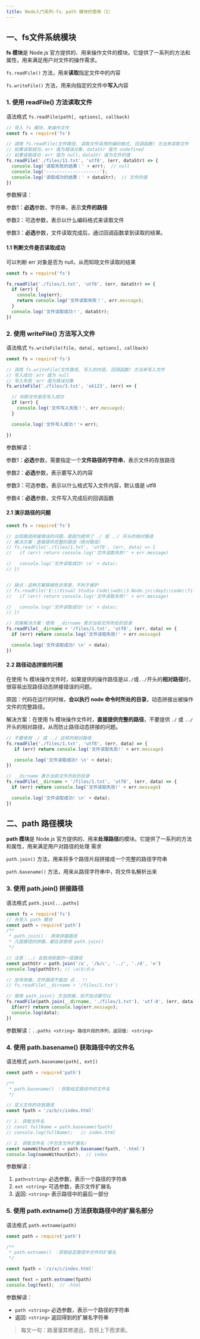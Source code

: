 ```yaml
---
title: Node入门系列-fs、path 模块的使用（1）
---
```


## 一、fs文件系统模块

**fs 模块**是 Node.js 官方提供的、用来操作文件的模块。它提供了一系列的方法和属性，用来满足用户对文件的操作需求。

 `fs.readFile()` 方法，用来**读取**指定文件中的内容

 `fs.writeFile()` 方法，用来向指定的文件中**写入**内容

### 1. 使用 readFile() 方法读取文件

语法格式 `fs.readFile(path[, options], callback)`

```js
// 导入 fs 模块，来操作文件
const fs = require('fs')

// 调用 fs.readFile(文件路径, 读取文件采用的编码格式, 回调函数) 方法来读取文件
// 如果读取成功，err 值为错误对象，dataStr 值为 undefined
// 如果读取成功：err 值为 null，dataStr 值为文件的值
fs.readFile('./files/11.txt', 'utf8', (err, dataStr) => {
  console.log('读取失败的结果：' + err);  // null
  console.log('--------------------');
  console.log('读取成功的结果：' + dataStr);  // 文件的值
})
```

参数解读：

参数1：**必选**参数，字符串，表示**文件的路径**

参数2：可选参数，表示以什么编码格式来读取文件

参数3：**必选**参数，文件读取完成后，通过回调函数拿到读取的结果。

#### 1.1 判断文件是否读取成功

可以判断 err 对象是否为 null，从而知晓文件读取的结果

```js
const fs = require('fs')

fs.readFile('./files/1.txt', 'utf8', (err, dataStr) => {
  if (err) {
    console.log(err);
    return console.log('文件读取失败！', err.message);
  }
  console.log('文件读取成功！', dataStr);
})
```

### 2. 使用 writeFile() 方法写入文件 

语法格式 `fs.writeFile(file, data[, options], callback)`

```js
const fs = require('fs')

// 调用 fs.writeFile(文件路径, 写入的内容, 回调函数) 方法来写入文件
// 写入成功：err 值为 null
// 写入失败：err 值为错误对象
fs.writeFile('./files/3.txt', 'ok123', (err) => {

  // 判断文件是否写入成功
  if (err) {
    console.log('文件写入失败！', err.message);
  }

  console.log('文件写入成功！'+ err);

})
```

参数解读：

参数1：**必选**参数，需要指定一个**文件路径的字符串**，表示文件的存放路径

参数2：**必选**参数，表示要写入的内容

参数3：可选参数，表示以什么格式写入文件内容，默认值是 utf8

参数4：**必选**参数，文件写入完成后的回调函数

#### 2.1 演示路径的问题

```js
const fs = require('fs')

// 出现路径拼接错误的问题，是因为提供了 ./ 或 ../ 开头的相对路径
// 解决方案：直接提供完整的路径（绝对路径）
// fs.readFile('./files/1.txt', 'utf8', (err, data) => {
//   if (err) return console.log('文件读取失败!' + err.message)

//   console.log('文件读取成功! \n' + data);
// })


// 缺点：这种方案移植性非常差，不利于维护
// fs.readFile('E:\\Visual Studio Code\\web\\3.Node.js\\day1\\code\\files\\1.txt', 'utf8', (err, data) => {
//   if (err) return console.log('文件读取失败!' + err.message)

//   console.log('文件读取成功! \n' + data);
// })

// 完美解决方案：使用 __dirname 表示当前文件所处的目录
fs.readFile(__dirname + '/files/1.txt', 'utf8', (err, data) => {
  if (err) return console.log('文件读取失败!' + err.message)

  console.log('文件读取成功! \n' + data);
})
```

#### 2.2 路径动态拼接的问题

在使用 fs 模块操作文件时，如果提供的操作路径是以` ./ `或` ../ `开头的**相对路径**时，很容易出现路径动态拼接错误的问题。

原因：代码在运行的时候，**会以执行 node 命令时所处的目录**，动态拼接出被操作文件的完整路径。

解决方案：在使用 fs 模块操作文件时，**直接提供完整的路径**，不要提供 `./` 或 `../` 开头的相对路径，从而防止路径动态拼接的问题。

```js
// 不要使用 ./ 或 ../ 这样的相对路径
fs.readFile('./files/1.txt', 'utf8', (err, data) => {
   if (err) return console.log('文件读取失败!' + err.message)

   console.log('文件读取成功! \n' + data);
})

// __dirname 表示当前文件所处的目录
fs.readFile(__dirname + '/files/1.txt', 'utf8', (err, data) => {
  if (err) return console.log('文件读取失败!' + err.message)

  console.log('文件读取成功! \n' + data);
})
```

## 二、path 路径模块

**path 模块**是 Node.js 官方提供的、用来**处理路径**的模块。它提供了一系列的方法和属性，用来满足用户对路径的处理
需求

`path.join()` 方法，用来将多个路径片段拼接成一个完整的路径字符串

`path.basename()` 方法，用来从路径字符串中，将文件名解析出来

### 3. 使用 path.join() 拼接路径
语法格式 `path.join[...paths]`
```js
const fs = require('fs')
// 先导入 path 模块
const path = require('path')
/**
 * path.join()： 用来拼接路径
 * 凡是路径的拼接，都应该使用 path.join()
 */

// 注意：../ 会抵消前面的一层路径
const pathStr = path.join('/a', '/b/c', '../', './d', 'e')
console.log(pathStr); // \a\b\d\e

// 加号拼接，文件路径不能加 点 . !!
// fs.readFile(__dirname + '/files/1.txt')

// 使用 path.join() 方法拼接，加不加点都可以
fs.readFile(path.join(__dirname, './files/1.txt'), 'utf-8', (err, data) => {
  if(err) return console.log(err.message);
  console.log(data);
})
```
参数解读：`..paths <string> 路径片段的序列，返回值: <string>`

### 4. 使用 path.basename() 获取路径中的文件名
语法格式 `path.basename(path[, ext])`
```js
const path = require('path')

/**
 * path.basename() ：获取给定路径中的文件名
 */

// 定义文件的存放路径
const fpath = '/a/b/c/index.html'

// 1. 获取文件名
// const fullName = path.basename(fpath)
// console.log(fullName);   // index.html

// 2. 获取文件名（不包含文件扩展名）
const nameWithoutExt = path.basename(fpath, '.html')
console.log(nameWithoutExt);  // index
```
参数解读：
1. `path<string>` 必选参数，表示一个路径的字符串
2. `ext <string>` 可选参数，表示文件扩展名
3. 返回: `<string>` 表示路径中的最后一部分

### 5. 使用 path.extname() 方法获取路径中的扩展名部分
语法格式 `path.extname(path)`
```js
const path = require('path')

/**
 * path.extname() ：获取给定路径中文件的扩展名
 */

const fpath = '/z/x/c/index.html'

const fext = path.extname(fpath)
console.log(fext);  // .html
```
参数解读：
* `path <string>` 必选参数，表示一个路径的字符串
* 返回: `<string>` 返回得到的扩展名字符串

>每文一句：路漫漫其修道远，吾将上下而求索。

